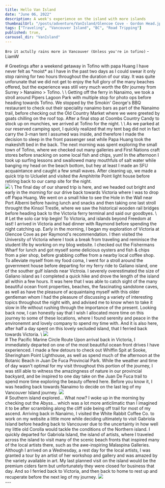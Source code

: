 ```yaml
---
title: Hello Van Island
date: "June 06, 2022"
description: A week's experience on the island with more islands
thumbnailUrl: "/posts/adventure/VanIsland/Glencoe Cove - Gordon Head.jpg"
tags: ["Traveling", "Vancouver Island", "BC", "Road Tripping"]
published: true,
carousel_dir: "VanIsland"
---
```



`Bro it actully rains more in Vancouver (Unless you're in tofino)` - LiamW

<div>
  <div>
    # Greetings after a weekend getaway in Tofino with papa Huang 
    I have never felt as *moist* as I have in the past two days as I could swear it only
    stop raining for two hours throughout the duration of our
    stay. It was quite unforunate that we did not get to enjoy the full glory of
    the many beaches offered, but the experience was still very much worth the
    6hr journey from Surrey > Nanaimo > Tofino.
    \
    \
    Getting off the ferry in Nanaimo, we took a stroll around Pipers Lagoon Park with multiple stop for photo ops before heading towards Tofino. 
    We stopped by the Smokin' George's BBQ restaurant to check out their speciality nanaimo bars as part of the Nanaimo trail, before checking out the Old Country Market where we were greeted by goats chilling on the roof top.
    After a final stop at Coombs Country Candy to stock up on munchies, we arrived at Tofino for the night.
    \
    \
    As we parked at our reserved camping spot, I quickly realized that my tent bag did not in fact carry the 3-man tent I assumed was inside, 
    and therefore I made the decision to sleep in the front passenger seat while Papa Huang took the makeshift bed in the back.
    The next morning was spent exploring the small town of Tofino, where we checked out many galleries and First Nations craft stores before snacking on some local fish and chips, yum!
    In the afternoon I took up surfing lessons and swallowed many mouthfuls of salt water while banging my head on the beach bottom, but hey at least I made an SFU acquaintance and caught a few small waves.
    After cleaning up, we made a quick trip to Ucluelet and visited the Amphitrite Point light house before retiring back to our camp site for the night.
  </div>
  <div>
    <Image
      src={"/posts/adventure/VanIsland/Papa Huang @ Tofino Port.jpg"}
      layout="responsive"
    />
    \
    The final day of our shared trip is here, and we headed out bright and early in the morning for our drive back towards Victoria where I was to drop off Papa Huang.
    We went on a small hike to see the Hole in the Wall near Port Alberni before having lunch and snacks and then taking one last stroll throught the Kinsol Trestle, 
    where we saw the historical wooden rail bridges before heading back to the Victoria ferry terminal and said our goodbyes.
    \

  </div>
  <div>
    # Let the solo car trip begin! To Victoria, and islands beyond
    Freedom at last! I arrived in Victoria and had dinner with Raymond before spending the night catching up.
    Early in the morning, I began my exploration of Victoria at Glencoe Cove as per Raymond's recommendation.
    I then visited the University of Victoria where I took a break from traveling and reminisce the student life by working on my blog website.
    I checked out the Fishermans Wharf for lunch and got myself some delicious oysters and fish & chips from a pier shop, before grabbing coffee from a nearby local coffee shop.
    To alleviate myself from my food coma, I went for a stroll around the government house before departing for my ferry ride to Galiano island, one of the souther gulf islands near Victroia.
    I severely overestimated the size of Galiano island as I completed a quick hike and drove the length of the island all within a few hours.  
    It was here that I was able to catch sight of the many beautiful ocean front properties, beaches, the fascinating sandstone caves, as well as have the pleasure of acquaintaing myself with this older gentleman whom I had the pleasure of discussing a variety of interesting topics throughout the night with, and advised me to know when to take it slow in life without rushing through the importance of the present.
    Looking back now, I can honestly say that I wish I allocated more time on this journey to some of these locations, where I found serenity and peace in the environemnt and lovely company to spend my time with.
    And it is also here, after half a day spent on this lovely secluded island, that I ferried back towards Victoria.
    \
    <Image
      src={"/posts/adventure/VanIsland/Sandstone Cave - Galiano Island.jpg"}
      layout="responsive"
    />
  </div>
  <div>
    # The Pacific Marine Circle Route
    Upon arrival back in Victoria, I immediately departed on one of the most beautiful ocean front drives I have experienced. 
    I made a few detours to check out Whiffin Spit at Sooke, Sheringham Point Lighthouse, as well as spend much of the afternoon at the Botanic Beach in Juan De Fuca Provincial Park.
    While the weather and time of day wasn't optimal for my visit throughout this portion of the journey, I was still able to witness the amazingness of nature in our provincial backyard, and be inspired to one day take on the Juan De Fuca trail to spend more time exploring the beauty offered here.
    Before you know it, I was heading back towards Nanaimo to decide on the last leg of my Vancouver Island journey.
    <Image
      src={"/posts/adventure/VanIsland/Botanic Beach - Port Renfrew.jpg"}
      layout="responsive"
    />
    </div>
  <div>
    # Southern island explored... What now?
    I woke up in the morning by checking out the Abyss... which was a lot more anticlimatic than I imagined it to be after scrambling along the cliff side being off trail for most of my ascend.
    Arriving back in Nanaimo, I visited the White Rabbit Coffee Co. to work on my website a little more while deciding ultimately to visit Gabriola Island before heading back to Vancouver due to the uncertainty in how well my little old Corolla would tackle the conditions of the Northern island.   
    I quickly departed for Gabriola Island, the island of artists, where I traveled across the island to visit many of the scenic beach fronts that inspired many of the local artists there, such as the awe-inspiring Malaspina Galleries.
    Although I arrived on a Wednesday, a rest day for the local artists, I was granted a tour by an artist of her workshop and gallery and was amazed by the variety available in art.
    My last planned visit on the island would be the premium ciders farm but unfortunately they were closed for business that day. And so I ferried back to Victoria, and then back to home to rest up and recuperate before the next leg of my journey.
    <Image
      src={"/posts/adventure/VanIsland/Glasses @ Malaspina Galleries - Gabriola Island.jpg"}
      layout="responsive"
    />
    </div>
---
</div>